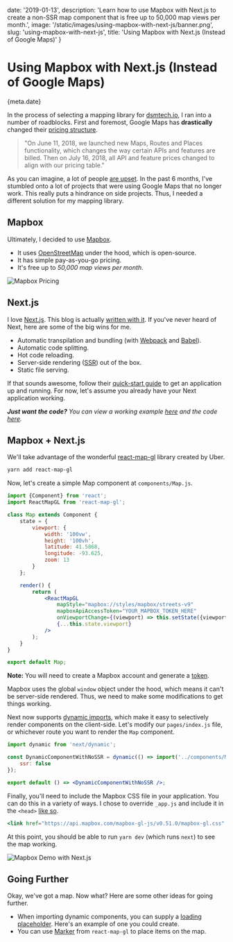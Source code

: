 
date: '2019-01-13',
description: 'Learn how to use Mapbox with Next.js to create a non-SSR map component that is free up to 50,000 map views per month.',
image: '/static/images/using-mapbox-with-next-js/banner.png',
slug: 'using-mapbox-with-next-js',
title: 'Using Mapbox with Next.js (Instead of Google Maps)'
}


# Using Mapbox with Next.js (Instead of Google Maps)

<Date>{meta.date}</Date>

In the process of selecting a mapping library for [dsmtech.io](https://dsmtech.io), I ran into a
number of roadblocks. First and foremost, Google Maps has **drastically** changed their [pricing structure](https://cloud.google.com/maps-platform/user-guide/pricing-changes/).

> "On June 11, 2018, we launched new Maps, Routes and Places functionality, which changes the way certain APIs and features are billed. Then on July 16, 2018, all API and feature prices changed to align with our pricing table."

As you can imagine, a lot of people [are upset](http://geoawesomeness.com/developers-up-in-arms-over-google-maps-api-insane-price-hike/). In the past 6 months, I've stumbled onto a lot of projects that were
using Google Maps that no longer work. This really puts a hindrance on side projects. Thus, I needed a different solution for my mapping library.

## Mapbox

Ultimately, I decided to use [Mapbox](https://www.mapbox.com/).

-   It uses [OpenStreetMap](https://www.openstreetmap.org/) under the hood, which is <Link slug="blog/why-i-create-open-source-software" title="Why I Create Open-Source Software" >open-source</Link>.
-   It has simple pay-as-you-go pricing.
-   It's free up to _50,000 map views per month_.

![Mapbox Pricing](/static/images/using-mapbox-with-next-js/mapbox-pricing.png)

## Next.js

I love [Next.js](https://nextjs.org/). This blog is actually [written with it](https://github.com/leerob/leerob.io). If you've never
heard of Next, here are some of the big wins for me.

-   Automatic transpilation and bundling (with [Webpack](https://webpack.js.org/) and [Babel](https://babeljs.io/)).
-   Automatic code splitting.
-   Hot code reloading.
-   Server-side rendering ([SSR](https://medium.com/@benjburkholder/javascript-seo-server-side-rendering-vs-client-side-rendering-bc06b8ca2383)) out of the box.
-   Static file serving.

If that sounds awesome, follow their [quick-start guide](https://nextjs.org/docs/) to get an application up and running.
For now, let's assume you already have your Next application working.

_**Just want the code?** You can view a working example [here](https://next-mapbox-demo.now.sh) and the code [here](https://github.com/leerob/next-mapbox-demo)._

## Mapbox + Next.js

We'll take advantage of the wonderful [react-map-gl](https://uber.github.io/react-map-gl/#/) library created by Uber.

```bash
yarn add react-map-gl
```

Now, let's create a simple Map component at `components/Map.js`.

```jsx
import {Component} from 'react';
import ReactMapGL from 'react-map-gl';

class Map extends Component {
    state = {
        viewport: {
            width: '100vw',
            height: '100vh',
            latitude: 41.5868,
            longitude: -93.625,
            zoom: 13
        }
    };

    render() {
        return (
            <ReactMapGL
                mapStyle="mapbox://styles/mapbox/streets-v9"
                mapboxApiAccessToken="YOUR_MAPBOX_TOKEN_HERE"
                onViewportChange={(viewport) => this.setState({viewport})}
                {...this.state.viewport}
            />
        );
    }
}

export default Map;
```

**Note:** You will need to create a Mapbox account and generate a [token](https://github.com/uber/react-map-gl#about-mapbox-tokens).

Mapbox uses the global `window` object under the hood, which means it can't be server-side rendered. Thus, we need to make some modifications to get things working.

Next now supports [dynamic imports](https://nextjs.org/docs/#dynamic-import), which make it easy to selectively render components
on the client-side. Let's modify our `pages/index.js` file, or whichever route you want to render the `Map` component.

```jsx
import dynamic from 'next/dynamic';

const DynamicComponentWithNoSSR = dynamic(() => import('../components/Map'), {
    ssr: false
});

export default () => <DynamicComponentWithNoSSR />;
```

Finally, you'll need to include the Mapbox CSS file in your application. You can do this in a variety of ways.
I chose to override `_app.js` and include it in the `<head>` [like so](https://github.com/leerob/next-mapbox-demo/blob/master/pages/_app.js#L29).

```jsx
<link href="https://api.mapbox.com/mapbox-gl-js/v0.51.0/mapbox-gl.css" rel="stylesheet" />
```

At this point, you should be able to run `yarn dev` (which runs `next`) to see the map working.

![Mapbox Demo with Next.js](/static/images/using-mapbox-with-next-js/map.png)

## Going Further

Okay, we've got a map. Now what? Here are some other ideas for going further.

-   When importing dynamic components, you can supply a [loading placeholder](https://nextjs.org/docs/#2-with-custom-loading-component). <Link slug="blog/loading-placeholder-with-sass" title="Creating a Loading Placeholder with Sass" >Here's an example</Link> of one you could create.
-   You can use [Marker](https://uber.github.io/react-map-gl/#/Documentation/api-reference/marker) from `react-map-gl` to place items on the map.
